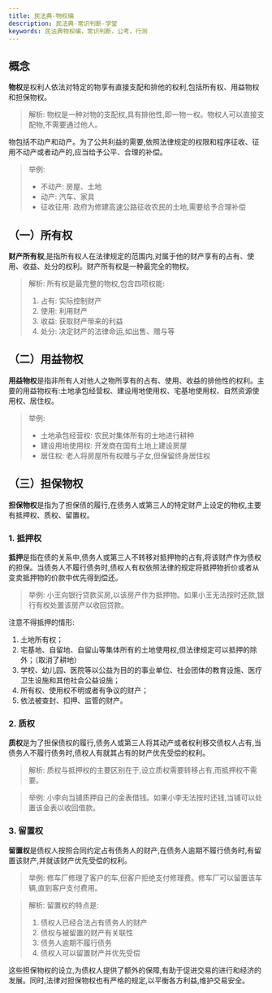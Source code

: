 ```yaml
---
title: 民法典-物权编
description: 民法典-常识判断-学堂
keywords: 民法典物权编，常识判断，公考，行测
---
```



## 概念

**物权**是权利人依法对特定的物享有直接支配和排他的权利,包括所有权、用益物权和担保物权。

> 解析: 物权是一种对物的支配权,具有排他性,即一物一权。物权人可以直接支配物,不需要通过他人。

物包括不动产和动产。为了公共利益的需要,依照法律规定的权限和程序征收、征用不动产或者动产的,应当给予公平、合理的补偿。

> 举例: 
> - 不动产: 房屋、土地
> - 动产: 汽车、家具
> - 征收征用: 政府为修建高速公路征收农民的土地,需要给予合理补偿

## （一）所有权

**财产所有权**,是指所有权人在法律规定的范围内,对属于他的财产享有的占有、使用、收益、处分的权利。财产所有权是一种最完全的物权。

> 解析: 所有权是最完整的物权,包含四项权能:
> 1. 占有: 实际控制财产
> 2. 使用: 利用财产
> 3. 收益: 获取财产带来的利益
> 4. 处分: 决定财产的法律命运,如出售、赠与等

## （二）用益物权

**用益物权**是指非所有人对他人之物所享有的占有、使用、收益的排他性的权利。主要的用益物权有:土地承包经营权、建设用地使用权、宅基地使用权、自然资源使用权、居住权。

> 举例:
> - 土地承包经营权: 农民对集体所有的土地进行耕种
> - 建设用地使用权: 开发商在国有土地上建设房屋
> - 居住权: 老人将房屋所有权赠与子女,但保留终身居住权

## （三）担保物权

**担保物权**是指为了担保债的履行,在债务人或第三人的特定财产上设定的物权,主要有抵押权、质权、留置权。

### 1. 抵押权

**抵押**是指在债的关系中,债务人或第三人不转移对抵押物的占有,将该财产作为债权的担保。当债务人不履行债务时,债权人有权依照法律的规定将抵押物折价或者从变卖抵押物的价款中优先得到偿还。

> 举例: 小王向银行贷款买房,以该房产作为抵押物。如果小王无法按时还款,银行有权处置该房产以收回贷款。

注意不得抵押的情形:
1. 土地所有权；
2. 宅基地、自留地、自留山等集体所有的土地使用权,但法律规定可以抵押的除外；（取消了耕地）
3. 学校、幼儿园、医院等以公益为目的的事业单位、社会团体的教育设施、医疗卫生设施和其他社会公益设施；
4. 所有权、使用权不明或者有争议的财产；
5. 依法被查封、扣押、监管的财产。

### 2. 质权

**质权**是为了担保债权的履行,债务人或第三人将其动产或者权利移交债权人占有,当债务人不履行债务时,债权人有就其占有的财产优先受偿的权利。

> 解析: 质权与抵押权的主要区别在于,设立质权需要转移占有,而抵押权不需要。

> 举例: 小李向当铺质押自己的金表借钱。如果小李无法按时还钱,当铺可以处置该金表以收回借款。

### 3. 留置权

**留置权**是债权人按照合同约定占有债务人的财产,在债务人逾期不履行债务时,有留置该财产,并就该财产优先受偿的权利。

> 举例: 修车厂修理了客户的车,但客户拒绝支付修理费。修车厂可以留置该车辆,直到客户支付费用。

> 解析: 留置权的特点是:
> 1. 债权人已经合法占有债务人的财产
> 2. 债权与被留置的财产有关联性
> 3. 债务人逾期不履行债务
> 4. 债权人可以留置财产并优先受偿

这些担保物权的设立,为债权人提供了额外的保障,有助于促进交易的进行和经济的发展。同时,法律对担保物权也有严格的规定,以平衡各方利益,维护交易安全。